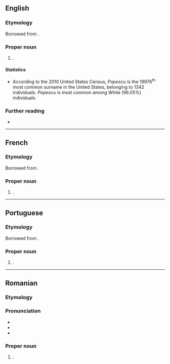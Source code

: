 ==English==
{{wikipedia}}

===Etymology===
Borrowed from {{bor|en|ro|Popescu}}.

===Proper noun===
{{en-proper noun|s}}

# {{surname|en|from=Romanian}}.

====Statistics====
* According to the 2010 United States Census, ''Popescu'' is the 19976<sup>th</sup> most common surname in the United States, belonging to 1342 individuals. ''Popescu'' is most common among White (96.05%) individuals.

===Further reading===
* {{R:en:DAFN}}

----

==French==

===Etymology===
Borrowed from {{bor|fr|ro|Popescu}}.

===Proper noun===
{{fr-proper noun}}

# {{surname|fr|from=Romanian}}.

----

==Portuguese==

===Etymology===
Borrowed from {{bor|pt|ro|Popescu}}.

===Proper noun===
{{pt-proper noun|m|g2=f}}

# {{surname|pt|from=Romanian}}.

----

==Romanian==

===Etymology===
{{suffix|ro|popă|t1=priest|escu}}

===Pronunciation===
* {{IPA|ro|[poˈpes.ku]}}
* {{audio|ro|LL-Q7913 (ron)-KlaudiuMihaila-Popescu.wav|Audio}}
* {{rhymes|ro|esku|s=3}}

===Proper noun===
{{ro-proper noun|g=m|gd=lui}}

# {{surname|ro|common}}.